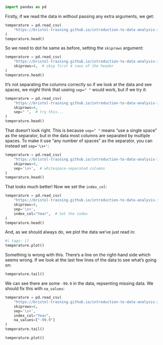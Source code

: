 

```python
import pandas as pd
```

Firstly, if we read the data in without passing any extra arguments, we get:

```python
temperature = pd.read_csv(
    "https://bristol-training.github.io/introduction-to-data-analysis-in-python/data/meantemp_monthly_totals.txt",
)
temperature.head()
```

So we need to dot he same as before, setting the `skiprows` argument:

```python
temperature = pd.read_csv(
    "https://bristol-training.github.io/introduction-to-data-analysis-in-python/data/meantemp_monthly_totals.txt",
    skiprows=4,  # skip first 4 rows of the header
)
temperature.head()
```

It's not separating the columns correctly so if we look at the data and see spaces, we _might_ think that useing `sep=" "` would work, but if we try it:

```python
temperature = pd.read_csv(
    "https://bristol-training.github.io/introduction-to-data-analysis-in-python/data/meantemp_monthly_totals.txt",
    skiprows=4,
    sep=" ",  # try this...
)
temperature.head()
```

That doesn't look right. This is because `sep=" "` means "use a single space" as the separator, but in the data most columns are separated by multiple spaces. To make it use "any number of spaces" as the separator, you can instead set `sep='\s+'`:

```python
temperature = pd.read_csv(
    "https://bristol-training.github.io/introduction-to-data-analysis-in-python/data/meantemp_monthly_totals.txt",
    skiprows=4,
    sep='\s+',  # whitespace-separated columns
)
temperature.head()
```

That looks much better! Now we set the `index_col`:

```python
temperature = pd.read_csv(
    "https://bristol-training.github.io/introduction-to-data-analysis-in-python/data/meantemp_monthly_totals.txt",
    skiprows=4,
    sep='\s+',
    index_col="Year",  # Set the index
)
temperature.head()
```

And, as we should always do, we plot the data we've just read in:

```python
#| tags: []
temperature.plot()
```

Something is wrong with this. There's a line on the right-hand side which seems wrong. If we look at the last few lines of the data to see what's going on:

```python
temperature.tail()
```

We can see there are some `-99.9` in the data, repsenting missing data. We should fix this with `na_values`:

```python
temperature = pd.read_csv(
    "https://bristol-training.github.io/introduction-to-data-analysis-in-python/data/meantemp_monthly_totals.txt",
    skiprows=4,
    sep='\s+',
    index_col="Year",
    na_values=["-99.9"]
)
temperature.tail()
```

```python
temperature.plot()
```
